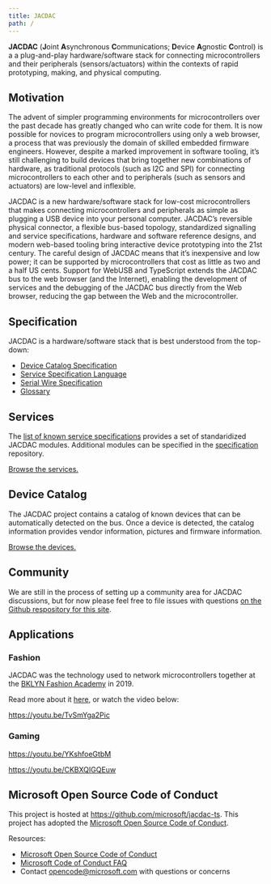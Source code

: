 ```yaml
---
title: JACDAC
path: /
---
```


**JACDAC** (**J**oint **A**synchronous **C**ommunications; **D**evice **A**gnostic **C**ontrol) is a
a plug-and-play hardware/software stack for connecting microcontrollers and their peripherals 
(sensors/actuators) within the contexts of rapid prototyping, making, and physical computing.

## Motivation

The advent of simpler programming environments for microcontrollers over the past decade has greatly 
changed who can write code for them. It is now possible for novices to program microcontrollers using only a 
web browser, a process that was previously the domain of skilled embedded firmware engineers. 
However, despite a marked improvement in software tooling, it’s still challenging to build devices 
that bring together new combinations of hardware, as traditional protocols (such as I2C and SPI) 
for connecting microcontrollers to each other and to peripherals (such as sensors and actuators) 
are low-level and inflexible. 

JACDAC is a new hardware/software stack for low-cost microcontrollers that makes connecting microcontrollers and peripherals 
as simple as plugging a USB device into your personal computer. JACDAC’s reversible physical connector, a flexible bus-based topology, 
standardized signalling and service specifications, hardware and software reference designs, and modern web-based tooling bring interactive 
device prototyping into the 21st century. The careful design of JACDAC means that it’s inexpensive and low power; it can be supported by 
microcontrollers that cost as little as two and a half US cents.  Support for WebUSB and TypeScript extends the JACDAC bus to the web 
browser (and the Internet), enabling the development of services and the debugging of the JACDAC bus directly from the Web browser, 
reducing the gap between the Web and the microcontroller.

## Specification

JACDAC is a hardware/software stack that is best understood from the top-down:

* [Device Catalog Specification](./specification/device-catalog)
* [Service Specification Language](./specification/service-spec-language)
* [Serial Wire Specification](./specification/serial-wire)
* [Glossary](./specification/glossary)

## Services

The [list of known service specifications](/services) provides a set of 
standaridized JACDAC modules. Additional modules can be specified in the [specification](https://github.com/microsoft/jacdac) repository.

[Browse the services.](/services)

<ServiceSpecificationList count={3} shuffle={true} />

## Device Catalog

The JACDAC project contains a catalog of known devices that 
can be automatically detected on the bus. Once a device is detected, 
the catalog information provides vendor information, pictures and firmware information.

[Browse the devices.](/devices)

<DeviceSpecificationList count={3} shuffle={true} />

## Community

We are still in the process of setting up a community area for JACDAC discussions, 
but for now please feel free to file issues with questions [on the Github respository for this site](https://github.com/microsoft/jacdac).

## Applications

### Fashion

JACDAC was the technology used to network microcontrollers together at the 
[BKLYN Fashion Academy](https://www.bklynlibrary.org/bklyn-fashion-academy) in 2019.

Read more about it [here](https://www.microsoft.com/en-us/research/blog/fashion-forward-researchers-designers-debut-new-tech-on-new-york-city-runway), 
or watch the video below:

https://youtu.be/TvSmYga2Pic

### Gaming

https://youtu.be/YKshfoeGtbM

https://youtu.be/CKBXQIGQEuw

## Microsoft Open Source Code of Conduct

This project is hosted at https://github.com/microsoft/jacdac-ts. This project has adopted the [Microsoft Open Source Code of Conduct](https://opensource.microsoft.com/codeofconduct/).

Resources:

- [Microsoft Open Source Code of Conduct](https://opensource.microsoft.com/codeofconduct/)
- [Microsoft Code of Conduct FAQ](https://opensource.microsoft.com/codeofconduct/faq/)
- Contact [opencode@microsoft.com](mailto:opencode@microsoft.com) with questions or concerns
